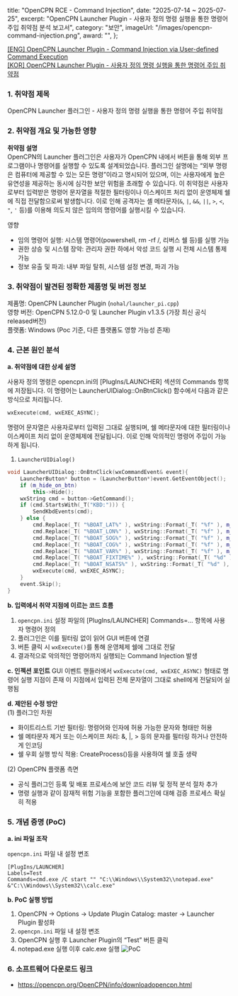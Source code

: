   title: "OpenCPN RCE - Command Injection",
  date: "2025-07-14 ~ 2025-07-25",
  excerpt: "OpenCPN Launcher Plugin - 사용자 정의 명령 실행을 통한 명령어 주입 취약점 분석 보고서",
  category: "보안",
  imageUrl: "/images/opencpn-command-injection.png",
  award: "",
};	

[[ENG] OpenCPN Launcher Plugin - Command Injection via User-defined Command Execution](./opencpn-rce-command-injection)  
[[KOR] OpenCPN Launcher Plugin - 사용자 정의 명령 실행을 통한 명령어 주입 취약점](./opencpn-rce-command-injection-kor)  

### 1. 취약점 제목

OpenCPN Launcher 플러그인 - 사용자 정의 명령 실행을 통한 명령어 주입 취약점

### 2. 취약점 개요 및 가능한 영향

**취약점 설명**  
OpenCPN의 Launcher 플러그인은 사용자가 OpenCPN 내에서 버튼을 통해 외부 프로그램이나 명령어를 실행할 수 있도록 설계되었습니다. 플러그인 설명에는 “외부 명령은 컴퓨터에 제공할 수 있는 모든 명령”이라고 명시되어 있으며, 이는 사용자에게 높은 유연성을 제공하는 동시에 심각한 보안 위험을 초래할 수 있습니다.
이 취약점은 사용자로부터 입력받은 명령어 문자열을 적절한 필터링이나 이스케이프 처리 없이 운영체제 쉘에 직접 전달함으로써 발생합니다. 이로 인해 공격자는 셸 메타문자(`&`, `|`, `&&`, `||`, `>`, `<`, `"`, `'` 등)를 이용해 의도치 않은 임의의 명령어를 실행시킬 수 있습니다.

영향

- 임의 명령어 실행: 시스템 명령어(powershell, rm -rf /, 리버스 쉘 등)를 실행 가능
- 권한 상승 및 시스템 장악: 관리자 권한 하에서 악성 코드 실행 시 전체 시스템 통제 가능
- 정보 유출 및 파괴: 내부 파일 탈취, 시스템 설정 변경, 파괴 가능

### 3. 취약점이 발견된 정확한 제품명 및 버전 정보

제품명: OpenCPN Launcher Plugin (`nohal/launcher_pi.cpp`)  
영향 버전: OpenCPN 5.12.0-0 및 Launcher Plugin v1.3.5 (가장 최신 공식 released버전)  
플랫폼: Windows (Poc 기준, 다른 플랫폼도 영향 가능성 존재)  

### 4. 근본 원인 분석

**a. 취약점에 대한 상세 설명**  

사용자 정의 명령은 opencpn.ini의 [PlugIns/LAUNCHER] 섹션의 Commands 항목에 저장됩니다. 이 명령어는 LauncherUIDialog::OnBtnClick() 함수에서 다음과 같은 방식으로 처리됩니다.

```cpp
wxExecute(cmd, wxEXEC_ASYNC);
```

명령어 문자열은 사용자로부터 입력된 그대로 실행되며, 쉘 메타문자에 대한 필터링이나 이스케이프 처리 없이 운영체제에 전달됩니다. 이로 인해 악의적인 명령어 주입이 가능하게 됩니다.

1. `LauncherUIDialog()`

```cpp
void LauncherUIDialog::OnBtnClick(wxCommandEvent& event){
	LauncherButton* button = (LauncherButton*)event.GetEventObject();
	if (m_hide_on_btn)
		this->Hide();
	wxString cmd = button->GetCommand();
	if (cmd.StartsWith(_T("KBD:"))) {
		SendKbdEvents(cmd);
	} else {
		cmd.Replace(_T( "%BOAT_LAT%" ), wxString::Format(_T( "%f" ), m_Lat));
		cmd.Replace(_T( "%BOAT_LON%" ), wxString::Format(_T( "%f" ), m_Lon));
		cmd.Replace(_T( "%BOAT_SOG%" ), wxString::Format(_T( "%f" ), m_Sog));
		cmd.Replace(_T( "%BOAT_COG%" ), wxString::Format(_T( "%f" ), m_Cog));
		cmd.Replace(_T( "%BOAT_VAR%" ), wxString::Format(_T( "%f" ), m_Var));
		cmd.Replace(_T( "%BOAT_FIXTIME%" ), wxString::Format(_T( "%d" ), m_FixTime));
		cmd.Replace(_T( "%BOAT_NSATS%" ), wxString::Format(_T( "%d" ), m_nSats));
		wxExecute(cmd, wxEXEC_ASYNC);
	}
	event.Skip();
}
```

**b. 입력에서 취약 지점에 이르는 코드 흐름**  

1. `opencpn.ini` 설정 파일의 [PlugIns/LAUNCHER] Commands=... 항목에 사용자 명령어 정의
2. 플러그인은 이를 필터링 없이 읽어 GUI 버튼에 연결
3. 버튼 클릭 시 `wxExecute()`를 통해 운영체제 쉘에 그대로 전달
4. 결과적으로 악의적인 명령어까지 실행되는 Command Injection 발생

**c. 인젝션 포인트**
GUI 이벤트 핸들러에서 `wxExecute(cmd, wxEXEC_ASYNC)` 형태로 명령어 실행 지점이 존재
이 지점에서 입력된 전체 문자열이 그대로 shell에게 전달되어 실행됨

**d. 제안된 수정 방안**  
(1) 플러그인 차원

- 화이트리스트 기반 필터링: 명령어와 인자에 허용 가능한 문자와 형태만 허용
- 쉘 메타문자 제거 또는 이스케이프 처리: &, |, > 등의 문자를 필터링 하거나 안전하게 인코딩
- 쉘 우회 실행 방식 적용: CreateProcess()등을 사용하여 쉘 호출 생략
  
(2) OpenCPN 플랫폼 측면

- 공식 플러그인 등록 및 배포 프로세스에 보안 코드 리뷰 및 정적 분석 절차 추가
- 명령 실행과 같이 잠재적 위험 기능을 포함한 플러그인에 대해 검증 프로세스 확실히 적용

### 5. 개념 증명 (PoC)

**a. ini 파일 조작**

`opencpn.ini` 파일 내 설정 변조

```
[PlugIns/LAUNCHER]
Labels=Test
Commands=cmd.exe /C start "" "C:\\Windows\\System32\\notepad.exe" &"C:\\Windows\\System32\\calc.exe"
```

**b. PoC 실행 방법**

1. OpenCPN → Options → Update Plugin Catalog: master → Launcher Plugin 활성화
2. `opencpn.ini` 파일 내 설정 변조
3. OpenCPN 실행 후 Launcher Plugin의 “Test” 버튼 클릭
4. notepad.exe 실행 이후 calc.exe 실행
![PoC](/images/opencpn-command-injection.png)

### 6. 소프트웨어 다운로드 링크
- https://opencpn.org/OpenCPN/info/downloadopencpn.html


